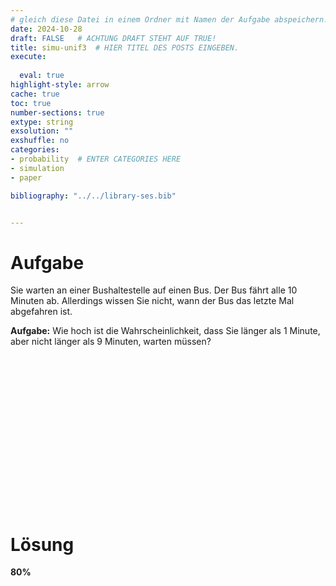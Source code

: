 ```yaml
---
# gleich diese Datei in einem Ordner mit Namen der Aufgabe abspeichern!
date: 2024-10-28
draft: FALSE   # ACHTUNG DRAFT STEHT AUF TRUE!
title: simu-unif3  # HIER TITEL DES POSTS EINGEBEN.
execute: 
  
  eval: true 
highlight-style: arrow 
cache: true
toc: true
number-sections: true
extype: string
exsolution: ""
exshuffle: no
categories:
- probability  # ENTER CATEGORIES HERE
- simulation
- paper

bibliography: "../../library-ses.bib"


---
```






# Aufgabe 

Sie warten an einer Bushaltestelle auf einen Bus.
Der Bus fährt alle 10 Minuten ab.
Allerdings wissen Sie nicht, wann der Bus das letzte Mal abgefahren ist.

**Aufgabe:** Wie hoch ist die Wahrscheinlichkeit, dass Sie länger als 1 Minute, aber nicht länger als 9 Minuten, warten müssen?





</br>
</br>
</br>

</br>
</br>
</br>

</br>
</br>
</br>

</br>
</br>
</br>











# Lösung 



**80%**



